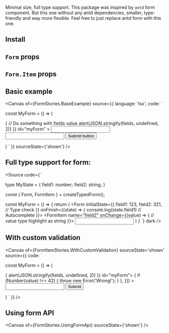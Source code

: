 
<Title>React any shape form</Title>

Minimal size, full type support.
This package was inspired by `antd` form component. But this one without any antd dependencies, smaller, type-friendly and way more flexible. Feel free to just replace antd form with this one.


## Install
<Source code='npm i react-any-shape-form' language='bash' />

## `Form` props
<ArgTypes of={FormStories} />

## `Form.Item` props
<ArgTypes of={FormItemStories} />

## Basic example
<Canvas
  of={FormStories.BaseExample}
  source={{
    language: 'tsx',
    code: `

const MyForm = () => (
  <Form
    onFinish={(fields) => {
      // Do something with fields value
      alert(JSON.stringify(fields, undefined, 2))
    }}
    id="myForm"
  >
    <Form.Item
      name="name"
      label="Name"
      rules={[
        {
          required: true,
          message: 'Name is required'
        },
      ]}
    >
      <input />
    </Form.Item>
    <Form.Item
      name="age"
      label="Age"
      rules={[
        {
          required: true,
          message: 'Age is required',
        },
        {
          min: 18,
          type: 'number',
          message: 'You are too young :('
        },
        {
          max: 100,
          type: 'number',
          message: 'You are too old :('
        }
      ]}
    >
      <input />
    </Form.Item>
    <button type="submit">
      Submit button
    </button>
  </Form>
)
    `
  }}
  sourceState={'shown'}
/>

## Full type support for form:
<Source
  code={`

type MyState = {
  field1: number;
  field2: string;
}

const { Form, FormItem } = createTypedForm<MyState>();

const MyForm = () => {
  return (
    <Form initialState={{
      field1: 123,
      field2: 321, // Type check
    }} onFinish={(state) => {
      console.log(state.field1) // Autocomplete
    }}>
      <FormItem name="field2" onChange={(value) => {
        // value type highlight as string
      }}>
        <input/>
      </FormItem>
    </Form>
  )
}
`}
  dark
/>

## With custom validation
<Canvas
  of={FormItemStories.WithCustomValidation}
  sourceState='shown'
  source={{
    code: `

const MyForm = () => (
  <Form onFinish={(fields) => {
    alert(JSON.stringify(fields, undefined, 2))
  }} id="myForm">
    <Form.Item
      rules={[{
        validateTrigger: ['onFinish'],
        validator: async (value) => {
          if (Number(value) !== 42) {
            throw new Error('Wrong!');
          }
        },
      }]}
    >
      <input />
    </Form.Item>
    <button type="submit">
      Submit
    </button>
  </Form>
)
  `
}} />

## Using form API
<Canvas
  of={FormStories.UsingFormApi}
  sourceState={'shown'}
/>

